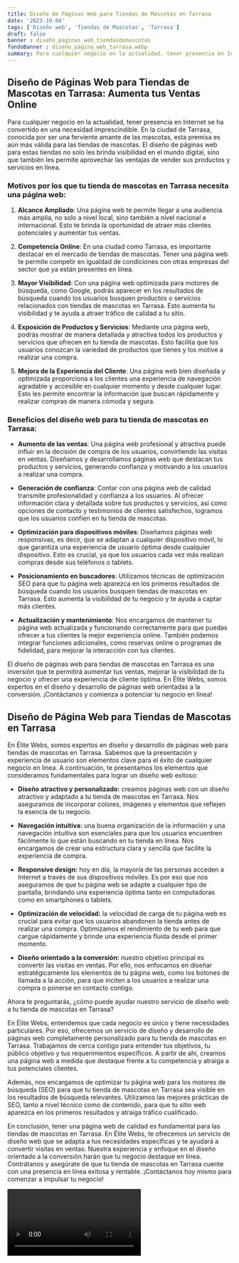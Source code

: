 ```yaml
---
title: Diseño de Páginas Web para Tiendas de Mascotas en Tarrasa
date: '2023-10-04'
tags: ['Diseño web', 'Tiendas de Mascotas', 'Tarrasa']
draft: false
banner : diseño_paginas_web_tiendasdemascotas
fondoBanner : diseño_pagina_web_tarrasa.webp
summary: Para cualquier negocio en la actualidad, tener presencia en Internet se ha convertido en una necesidad imprescindible. En la ciudad de Tarrasa, conocida por ser una ferviente amante de las mascotas, esta premisa es aún más válida para las tiendas de mascotas. El diseño de páginas web para estas tiendas no solo les brinda visibilidad en el mundo digital, sino que también les permite aprovechar las ventajas de vender sus productos y servicios en línea.
---
```


## Diseño de Páginas Web para Tiendas de Mascotas en Tarrasa: Aumenta tus Ventas Online

Para cualquier negocio en la actualidad, tener presencia en Internet se ha convertido en una necesidad imprescindible. En la ciudad de Tarrasa, conocida por ser una ferviente amante de las mascotas, esta premisa es aún más válida para las tiendas de mascotas. El diseño de páginas web para estas tiendas no solo les brinda visibilidad en el mundo digital, sino que también les permite aprovechar las ventajas de vender sus productos y servicios en línea.

### Motivos por los que tu tienda de mascotas en Tarrasa necesita una página web:

1. **Alcance Ampliado**: Una página web te permite llegar a una audiencia más amplia, no solo a nivel local, sino también a nivel nacional e internacional. Esto te brinda la oportunidad de atraer más clientes potenciales y aumentar tus ventas.

2. **Competencia Online**: En una ciudad como Tarrasa, es importante destacar en el mercado de tiendas de mascotas. Tener una página web te permite competir en igualdad de condiciones con otras empresas del sector que ya están presentes en línea.

3. **Mayor Visibilidad**: Con una página web optimizada para motores de búsqueda, como Google, podrás aparecer en los resultados de búsqueda cuando los usuarios busquen productos o servicios relacionados con tiendas de mascotas en Tarrasa. Esto aumenta tu visibilidad y te ayuda a atraer tráfico de calidad a tu sitio.

4. **Exposición de Productos y Servicios**: Mediante una página web, podrás mostrar de manera detallada y atractiva todos los productos y servicios que ofrecen en tu tienda de mascotas. Esto facilita que los usuarios conozcan la variedad de productos que tienes y los motive a realizar una compra.

5. **Mejora de la Experiencia del Cliente**: Una página web bien diseñada y optimizada proporciona a los clientes una experiencia de navegación agradable y accesible en cualquier momento y desde cualquier lugar. Esto les permite encontrar la información que buscan rápidamente y realizar compras de manera cómoda y segura.

### Beneficios del diseño web para tu tienda de mascotas en Tarrasa:

- **Aumento de las ventas**: Una página web profesional y atractiva puede influir en la decisión de compra de los usuarios, convirtiendo las visitas en ventas. Diseñamos y desarrollamos páginas web que destacan tus productos y servicios, generando confianza y motivando a los usuarios a realizar una compra.

- **Generación de confianza**: Contar con una página web de calidad transmite profesionalidad y confianza a los usuarios. Al ofrecer información clara y detallada sobre tus productos y servicios, así como opciones de contacto y testimonios de clientes satisfechos, logramos que los usuarios confíen en tu tienda de mascotas.

- **Optimización para dispositivos móviles**: Diseñamos páginas web responsivas, es decir, que se adaptan a cualquier dispositivo móvil, lo que garantiza una experiencia de usuario óptima desde cualquier dispositivo. Esto es crucial, ya que los usuarios cada vez más realizan compras desde sus teléfonos o tablets.

- **Posicionamiento en buscadores**: Utilizamos técnicas de optimización SEO para que tu página web aparezca en los primeros resultados de búsqueda cuando los usuarios busquen tiendas de mascotas en Tarrasa. Esto aumenta la visibilidad de tu negocio y te ayuda a captar más clientes.

- **Actualización y mantenimiento**: Nos encargamos de mantener tu página web actualizada y funcionando correctamente para que puedas ofrecer a tus clientes la mejor experiencia online. También podemos integrar funciones adicionales, como reservas online o programas de fidelidad, para mejorar la interacción con tus clientes.

El diseño de páginas web para tiendas de mascotas en Tarrasa es una inversión que te permitirá aumentar tus ventas, mejorar la visibilidad de tu negocio y ofrecer una experiencia de cliente óptima. En Élite Webs, somos expertos en el diseño y desarrollo de páginas web orientadas a la conversión. ¡Contáctanos y comienza a potenciar tu negocio en línea!

<GifSeo />

<Cta />

## Diseño de Página Web para Tiendas de Mascotas en Tarrasa

En Élite Webs, somos expertos en diseño y desarrollo de páginas web para tiendas de mascotas en Tarrasa. Sabemos que la presentación y experiencia de usuario son elementos clave para el éxito de cualquier negocio en línea. A continuación, te presentamos los elementos que consideramos fundamentales para lograr un diseño web exitoso:

- **Diseño atractivo y personalizado:** creamos páginas web con un diseño atractivo y adaptado a tu tienda de mascotas en Tarrasa. Nos aseguramos de incorporar colores, imágenes y elementos que reflejen la esencia de tu negocio.

- **Navegación intuitiva:** una buena organización de la información y una navegación intuitiva son esenciales para que los usuarios encuentren fácilmente lo que están buscando en tu tienda en línea. Nos encargamos de crear una estructura clara y sencilla que facilite la experiencia de compra.

- **Responsive design:** hoy en día, la mayoría de las personas acceden a Internet a través de sus dispositivos móviles. Es por eso que nos aseguramos de que tu página web se adapte a cualquier tipo de pantalla, brindando una experiencia óptima tanto en computadoras como en smartphones o tablets.

- **Optimización de velocidad:** la velocidad de carga de tu página web es crucial para evitar que los usuarios abandonen la tienda antes de realizar una compra. Optimizamos el rendimiento de tu web para que cargue rápidamente y brinde una experiencia fluida desde el primer momento.

- **Diseño orientado a la conversión:** nuestro objetivo principal es convertir las visitas en ventas. Por ello, nos enfocamos en diseñar estratégicamente los elementos de tu página web, como los botones de llamada a la acción, para que inciten a los usuarios a realizar una compra o ponerse en contacto contigo.

Ahora te preguntarás, ¿cómo puede ayudar nuestro servicio de diseño web a tu tienda de mascotas en Tarrasa?

En Élite Webs, entendemos que cada negocio es único y tiene necesidades particulares. Por eso, ofrecemos un servicio de diseño y desarrollo de páginas web completamente personalizado para tu tienda de mascotas en Tarrasa. Trabajamos de cerca contigo para entender tus objetivos, tu público objetivo y tus requerimientos específicos. A partir de ahí, creamos una página web a medida que destaque frente a tu competencia y atraiga a tus potenciales clientes.

Además, nos encargamos de optimizar tu página web para los motores de búsqueda (SEO) para que tu tienda de mascotas en Tarrasa sea visible en los resultados de búsqueda relevantes. Utilizamos las mejores prácticas de SEO, tanto a nivel técnico como de contenido, para que tu sitio web aparezca en los primeros resultados y atraiga tráfico cualificado.

En conclusión, tener una página web de calidad es fundamental para las tiendas de mascotas en Tarrasa. En Élite Webs, te ofrecemos un servicio de diseño web que se adapta a tus necesidades específicas y te ayudará a convertir visitas en ventas. Nuestra experiencia y enfoque en el diseño orientado a la conversión harán que tu negocio destaque en línea. Contrátanos y asegúrate de que tu tienda de mascotas en Tarrasa cuente con una presencia en línea exitosa y rentable. ¡Contáctanos hoy mismo para comenzar a impulsar tu negocio!

<Video />

<CtaBot job='Tiendas de Mascotas' city='Tarrasa'/>

<Gmaps query='Tarrasa+españa+maps' />